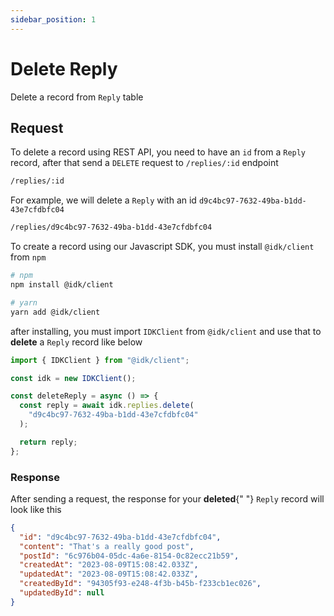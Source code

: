 ```yaml
---
sidebar_position: 1
---
```


# Delete Reply


Delete a record from `Reply` table

## Request

<Tabs>
  <TabItem value="rest_api" label="REST API" default>
  To delete a record using REST API, you need to have an <code>id</code> from a <code>Reply</code> record, after that send a <code>DELETE</code> request to <code>/replies/:id</code> endpoint

```md title="[DELETE]"
/replies/:id
```

For example, we will delete a <code>Reply</code> with an id <code>d9c4bc97-7632-49ba-b1dd-43e7cfdbfc04</code>

```md title="[DELETE]"
/replies/d9c4bc97-7632-49ba-b1dd-43e7cfdbfc04
```

  </TabItem>
  <TabItem value="js_sdk" label="Javascript SDK">
  To create a record using our Javascript SDK, you must install <code>@idk/client</code> from <code>npm</code>

```bash
# npm
npm install @idk/client

# yarn
yarn add @idk/client
```

after installing, you must import <code>IDKClient</code> from <code>@idk/client</code> and use that to **delete** a <code>Reply</code> record like below

```javascript
import { IDKClient } from "@idk/client";

const idk = new IDKClient();

const deleteReply = async () => {
  const reply = await idk.replies.delete(
    "d9c4bc97-7632-49ba-b1dd-43e7cfdbfc04"
  );

  return reply;
};
```

  </TabItem>
</Tabs>

### Response

<BrowserWindow url="/replies/d9c4bc97-7632-49ba-b1dd-43e7cfdbfc04">

<p>
  After sending a request, the response for your <b>deleted</b>{" "}
  <code>Reply</code> record will look like this
</p>

```json
{
  "id": "d9c4bc97-7632-49ba-b1dd-43e7cfdbfc04",
  "content": "That's a really good post",
  "postId": "6c976b04-05dc-4a6e-8154-0c82ecc21b59",
  "createdAt": "2023-08-09T15:08:42.033Z",
  "updatedAt": "2023-08-09T15:08:42.033Z",
  "createdById": "94305f93-e248-4f3b-b45b-f233cb1ec026",
  "updatedById": null
}
```

</BrowserWindow>
